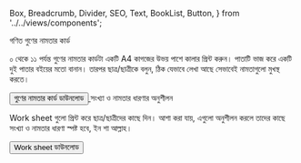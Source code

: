   Box,
  Breadcrumb,
  Divider,
  SEO,
  Text,
  BookList,
  Button,
} from '../../views/components';

<SEO pageTitle="গণিত" />
<Box maxWidth={960} margin="0 auto" padding={{ xs: 3, sm: 4 }}>

<Text variant="h2" textAlign="center">
  গণিত
</Text>
<Divider />
<Breadcrumb
  links={[
    { url: '/', name: 'নীড়পাতা' },
    { url: '/study-materials/', name: 'শিক্ষাপোকরণ' },
    { url: '/study-materials/mathematics', name: 'গণিত', isCurrentPage: true },
  ]}
/>
<Divider />

<Text variant="h4" color="primary2">
  গুণের নামতার কার্ড
</Text>

০ থেকে ১১ পর্যন্ত গুণের নামতার কার্ডটা একটি A4 কাগজের উভয় পাশে কালার প্রিন্ট
করুন। পাতাটি ভাজ করে একটি দুই পাতার বইয়ের মতো বানান। তারপর ছাত্র/ছাত্রীকে
বলুন, ঠিক যেভাবে লেখা আছে সেভাবেই নামতাগুলো মুখস্থ করতে।

<Box textAlign="center">
  <a
    href="https://drive.google.com/file/d/1nbiA9Woi2tT-2XN9fPRht7KIbdrUDuvB/view?usp=sharing"
    target="_blank"
    rel="noreferrer noopener"
  >
    <Button variant="primary">গুণের নামতার কার্ড ডাউনলোড</Button>
  </a>
</Box>

<Text variant="h4" color="primary2">
  সংখ্যা ও নামতার ধারণার অনুশীলন
</Text>

Work sheet গুলো প্রিন্ট করে ছাত্র/ছাত্রীদের কাছে দিন। আশা করা যায়, এগুলো অনুশীলন করলে তাদের কাছে সংখ্যা ও নামতার ধারণা স্পষ্ট হবে, ইন শা আল্লাহ।

<Box textAlign="center">
  <a
    href="https://drive.google.com/file/d/1sJ6PbkEKVO4IwKyZ4PmHdN8cFyzmC0pk/view?usp=sharing"
    target="_blank"
    rel="noreferrer noopener"
  >
    <Button variant="primary">Work sheet ডাউনলোড</Button>
  </a>
</Box>

</Box>
